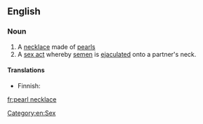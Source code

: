 ==English==
{{wikipedia}}

===Noun===
{{en-noun}}

# A [[necklace]] made of [[pearl]]s
# A [[sex act]] whereby [[semen]] is [[ejaculated]] onto a partner's neck.

====Translations====
{{trans-top|piece of jewelry}}
* Finnish: {{t+|fi|helminauha}}
{{trans-mid}}
{{trans-bottom}}

[[Category:en:Sex]]

[[fr:pearl necklace]]